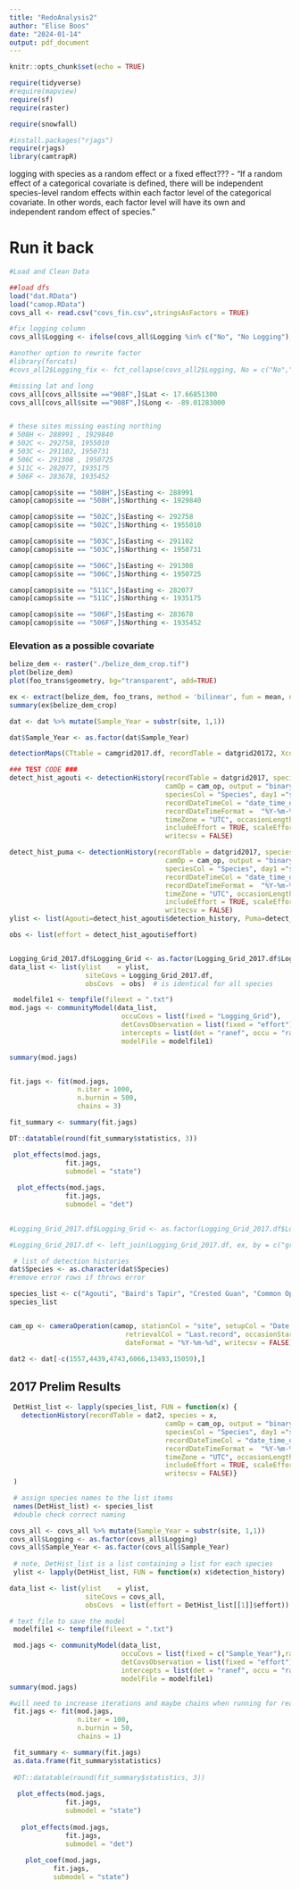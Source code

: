 ```yaml
---
title: "RedoAnalysis2"
author: "Elise Boos"
date: "2024-01-14"
output: pdf_document
---
```


```r
knitr::opts_chunk$set(echo = TRUE)
```

```r
require(tidyverse)
#require(mapview)
require(sf)
require(raster)

require(snowfall)

#install.packages("rjags")
require(rjags)
library(camtrapR)
```


logging with species as a random effect or a fixed effect??? - "If a random effect of a categorical covariate is defined, there will be independent species-level random effects within each factor level of the categorical covariate. In other words, each factor level will have its own and independent random effect of species."

# Run it back
```r
#Load and Clean Data 

##load dfs
load("dat.RData")
load("camop.RData")
covs_all <- read.csv("covs_fin.csv",stringsAsFactors = TRUE)

#fix logging column
covs_all$Logging <- ifelse(covs_all$Logging %in% c("No", "No Logging"), "No", "Yes")

#another option to rewrite factor
#library(forcats)
#covs_all2$Logging_fix <- fct_collapse(covs_all2$Logging, No = c("No","No Logging"), Yes = c("Yes","Logging"))

#missing lat and long 
covs_all[covs_all$site =="908F",]$Lat <- 17.66851300
covs_all[covs_all$site =="908F",]$Long <- -89.01283000



```

```r
# these sites missing easting northing 
# 508H <- 288991 , 1929840
# 502C <- 292758, 1955010
# 503C <- 291102, 1950731
# 506C <- 291308 , 1950725
# 511C <- 282077, 1935175
# 506F <- 283678, 1935452

camop[camop$site == "508H",]$Easting <- 288991
camop[camop$site == "508H",]$Northing <- 1929840

camop[camop$site == "502C",]$Easting <- 292758
camop[camop$site == "502C",]$Northing <- 1955010

camop[camop$site == "503C",]$Easting <- 291102
camop[camop$site == "503C",]$Northing <- 1950731

camop[camop$site == "506C",]$Easting <- 291308
camop[camop$site == "506C",]$Northing <- 1950725

camop[camop$site == "511C",]$Easting <- 282077
camop[camop$site == "511C",]$Northing <- 1935175

camop[camop$site == "506F",]$Easting <- 283678
camop[camop$site == "506F",]$Northing <- 1935452
```


### Elevation as a possible covariate 
```r
belize_dem <- raster("./belize_dem_crop.tif")
plot(belize_dem)
plot(foo_trans$geometry, bg="transparent", add=TRUE)

ex <- extract(belize_dem, foo_trans, method = 'bilinear', fun = mean, na.rm = TRUE, df =TRUE)
summary(ex$belize_dem_crop)
```


```r

dat <- dat %>% mutate(Sample_Year = substr(site, 1,1))

dat$Sample_Year <- as.factor(dat$Sample_Year)


```

```r
detectionMaps(CTtable = camgrid2017.df, recordTable = datgrid20172, Xcol = "Long", Ycol = "Lat", stationCol = "group", speciesCol = "Species", richnessPlot = T, speciesPlots = T, printLabels = T, plotR = T)

```

```r

### TEST CODE ###
detect_hist_agouti <- detectionHistory(recordTable = datgrid2017, species = "Agouti",
                                       camOp = cam_op, output = "binary", stationCol = "group", 
                                       speciesCol = "Species", day1 ="station", 
                                       recordDateTimeCol = "date_time_obs", 
                                       recordDateTimeFormat =  "%Y-%m-%d %H.%M", 
                                       timeZone = "UTC", occasionLength = 1, 
                                       includeEffort = TRUE, scaleEffort = FALSE, 
                                       writecsv = FALSE)

detect_hist_puma <- detectionHistory(recordTable = datgrid2017, species = "Puma",
                                       camOp = cam_op, output = "binary", stationCol = "group", 
                                       speciesCol = "Species", day1 ="station", 
                                       recordDateTimeCol = "date_time_obs", 
                                       recordDateTimeFormat =  "%Y-%m-%d %H.%M", 
                                       timeZone = "UTC", occasionLength = 1, 
                                       includeEffort = TRUE, scaleEffort = FALSE, 
                                       writecsv = FALSE)
ylist <- list(Agouti=detect_hist_agouti$detection_history, Puma=detect_hist_puma$detection_history)

obs <- list(effort = detect_hist_agouti$effort)


Logging_Grid_2017.df$Logging_Grid <- as.factor(Logging_Grid_2017.df$Logging_Grid)
data_list <- list(ylist    = ylist,
                   siteCovs = Logging_Grid_2017.df,
                   obsCovs  = obs)  # is identical for all species

 modelfile1 <- tempfile(fileext = ".txt")
mod.jags <- communityModel(data_list,
                            occuCovs = list(fixed = "Logging_Grid"),
                            detCovsObservation = list(fixed = "effort"),
                            intercepts = list(det = "ranef", occu = "ranef"),
                            modelFile = modelfile1)

summary(mod.jags)


fit.jags <- fit(mod.jags,
                 n.iter = 1000,
                 n.burnin = 500,
                 chains = 3)

fit_summary <- summary(fit.jags)

DT::datatable(round(fit_summary$statistics, 3))

 plot_effects(mod.jags,
              fit.jags,
              submodel = "state")
 
  plot_effects(mod.jags,
              fit.jags,
              submodel = "det")
  

```

```r
#Logging_Grid_2017.df$Logging_Grid <- as.factor(Logging_Grid_2017.df$Logging_Grid)

#Logging_Grid_2017.df <- left_join(Logging_Grid_2017.df, ex, by = c("group" = "ID"))

 # list of detection histories
dat$Species <- as.character(dat$Species)
#remove error rows if throws error 

species_list <- c("Agouti", "Baird's Tapir", "Crested Guan", "Common Opossum", "Gray Fox", "Gray-headed Dove", "Great Curassow", "Jaguar", "Ocellated Turkey", "Ocelot", "Paca", "Puma", "Red Brocket Deer", "White-nosed Coati", "White-tailed Deer")
species_list


cam_op <- cameraOperation(camop, stationCol = "site", setupCol = "Date.Placement", 
                             retrievalCol = "Last.record", occasionStartTime = 0 , 
                             dateFormat = "%Y-%m-%d", writecsv = FALSE)

dat2 <- dat[-c(1557,4439,4743,6066,13493,15059),]
```

## 2017 Prelim Results

```r
 DetHist_list <- lapply(species_list, FUN = function(x) {
   detectionHistory(recordTable = dat2, species = x,
                                       camOp = cam_op, output = "binary", stationCol = "site", 
                                       speciesCol = "Species", day1 ="station", 
                                       recordDateTimeCol = "date_time_obs", 
                                       recordDateTimeFormat =  "%Y-%m-%d %H.%M", 
                                       timeZone = "UTC", occasionLength = 1, 
                                       includeEffort = TRUE, scaleEffort = FALSE, 
                                       writecsv = FALSE)}
 )

 # assign species names to the list items
 names(DetHist_list) <- species_list
 #double check correct naming

covs_all <- covs_all %>% mutate(Sample_Year = substr(site, 1,1))
covs_all$Logging <- as.factor(covs_all$Logging)
covs_all$Sample_Year <- as.factor(covs_all$Sample_Year)
 
 # note, DetHist_list is a list containing a list for each species
 ylist <- lapply(DetHist_list, FUN = function(x) x$detection_history)

data_list <- list(ylist    = ylist,
                   siteCovs = covs_all,
                   obsCovs  = list(effort = DetHist_list[[1]]$effort)) 

# text file to save the model
 modelfile1 <- tempfile(fileext = ".txt")
```

```r
 mod.jags <- communityModel(data_list,
                            occuCovs = list(fixed = c("Sample_Year"),ranef = c("Logging")),
                            detCovsObservation = list(fixed = "effort"),
                            intercepts = list(det = "ranef", occu = "ranef"),
                            modelFile = modelfile1)
summary(mod.jags)

#will need to increase iterations and maybe chains when running for real
 fit.jags <- fit(mod.jags,
                 n.iter = 100,
                 n.burnin = 50,
                 chains = 1)
``` 


```r
 fit_summary <- summary(fit.jags)
 as.data.frame(fit_summary$statistics)
 
 #DT::datatable(round(fit_summary$statistics, 3))
 
  plot_effects(mod.jags,
              fit.jags,
              submodel = "state")
  
   plot_effects(mod.jags,
              fit.jags,
              submodel = "det")
   
    plot_coef(mod.jags,
           fit.jags,
           submodel = "state")

```